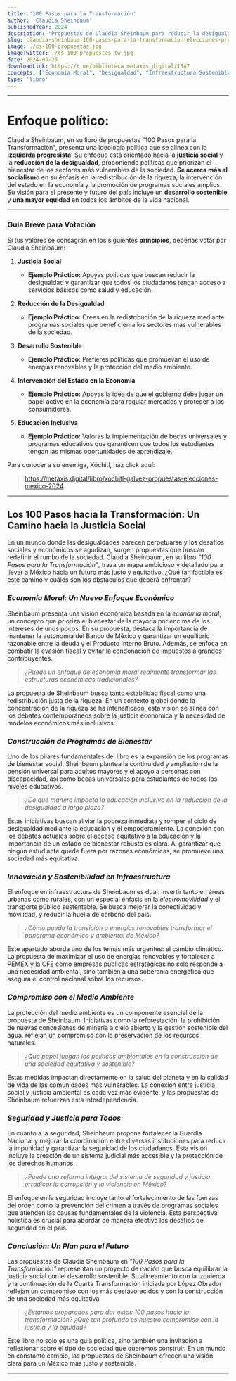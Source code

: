 ```yaml
---
title: '100 Pasos para la Transformación'
author: 'Claudia Sheinbaum'
publishedYear: 2024
description: 'Propuestas de Claudia Sheinbaum para reducir la desigualdad, fomentar el desarrollo sostenible y asegurar el bienestar en México. Aborda economía, infraestructura, medio ambiente y justicia social, continuando la Cuarta Transformación iniciada por López Obrador.'
slug: claudia-sheinbaum-100-pasos-para-la-transformacion-elecciones-presidenciales-mexico-2024
image: ./cs-100-propuestas.jpg
imageTwitter: ./cs-100-propuestas-tw.jpg
date: 2024-05-25
downloadLink: https://t.me/biblioteca_metaxis_digital/1547
concepts: ["Economía Moral", "Desigualdad", "Infraestructura Sostenible", "Justicia Social", "Soberanía Energética", "Claudia Sheinbaum", "Juegos"]
type: 'libro'
---
```


---

# Enfoque político:

Claudia Sheinbaum, en su libro de propuestas "100 Pasos para la Transformación", presenta una ideología política que se alinea con la **izquierda progresista**. Su enfoque está orientado hacia la **justicia social** y la **reducción de la desigualdad**, proponiendo políticas que priorizan el bienestar de los sectores más vulnerables de la sociedad. **Se acerca más al socialismo** en su énfasis en la redistribución de la riqueza, la intervención del estado en la economía y la promoción de programas sociales amplios. Su visión para el presente y futuro del país incluye un **desarrollo sostenible** y **una mayor equidad** en todos los ámbitos de la vida nacional.

---

### Guía Breve para Votación

Si tus valores se consagran en los siguientes **principios**, deberías votar por Claudia Sheinbaum:

1. **Justicia Social**
   - **Ejemplo Práctico:** Apoyas políticas que buscan reducir la desigualdad y garantizar que todos los ciudadanos tengan acceso a servicios básicos como salud y educación.

2. **Reducción de la Desigualdad**
   - **Ejemplo Práctico:** Crees en la redistribución de la riqueza mediante programas sociales que beneficien a los sectores más vulnerables de la sociedad.

3. **Desarrollo Sostenible**
   - **Ejemplo Práctico:** Prefieres políticas que promuevan el uso de energías renovables y la protección del medio ambiente.

4. **Intervención del Estado en la Economía**
   - **Ejemplo Práctico:** Apoyas la idea de que el gobierno debe jugar un papel activo en la economía para regular mercados y proteger a los consumidores.

5. **Educación Inclusiva**
   - **Ejemplo Práctico:** Valoras la implementación de becas universales y programas educativos que garanticen que todos los estudiantes tengan las mismas oportunidades de aprendizaje.

Para conocer a su enemiga, Xóchitl, haz click aquí: 

> https://metaxis.digital/libro/xochitl-galvez-propuestas-elecciones-mexico-2024

---

## **Los 100 Pasos hacia la Transformación: Un Camino hacia la Justicia Social**

En un mundo donde las desigualdades parecen perpetuarse y los desafíos sociales y económicos se agudizan, surgen propuestas que buscan redefinir el rumbo de la sociedad. Claudia Sheinbaum, en su libro *"100 Pasos para la Transformación"*, traza un mapa ambicioso y detallado para llevar a México hacia un futuro más justo y equitativo. ¿Qué tan factible es este camino y cuáles son los obstáculos que deberá enfrentar?

### _Economía Moral: Un Nuevo Enfoque Económico_

Sheinbaum presenta una visión económica basada en la *economía moral*, un concepto que prioriza el bienestar de la mayoría por encima de los intereses de unos pocos. En su propuesta, destaca la importancia de mantener la autonomía del Banco de México y garantizar un equilibrio razonable entre la deuda y el Producto Interno Bruto. Además, se enfoca en combatir la evasión fiscal y evitar la condonación de impuestos a grandes contribuyentes.

> *¿Puede un enfoque de economía moral realmente transformar las estructuras económicas tradicionales?*

La propuesta de Sheinbaum busca tanto estabilidad fiscal como una redistribución justa de la riqueza. En un contexto global donde la concentración de la riqueza se ha intensificado, esta visión se alinea con los debates contemporáneos sobre la justicia económica y la necesidad de modelos económicos más inclusivos.

### _Construcción de Programas de Bienestar_

Uno de los pilares fundamentales del libro es la expansión de los programas de bienestar social. Sheinbaum plantea la continuidad y ampliación de la pensión universal para adultos mayores y el apoyo a personas con discapacidad, así como becas universales para estudiantes de todos los niveles educativos.

> *¿De qué manera impacta la educación inclusiva en la reducción de la desigualdad a largo plazo?*

Estas iniciativas buscan aliviar la pobreza inmediata y romper el ciclo de desigualdad mediante la educación y el empoderamiento. La conexión con los debates actuales sobre el acceso equitativo a la educación y la importancia de un estado de bienestar robusto es clara. Al garantizar que ningún estudiante quede fuera por razones económicas, se promueve una sociedad más equitativa.

### _Innovación y Sostenibilidad en Infraestructura_

El enfoque en infraestructura de Sheinbaum es dual: invertir tanto en áreas urbanas como rurales, con un especial énfasis en la *electromovilidad* y el transporte público sustentable. Se busca mejorar la conectividad y movilidad, y reducir la huella de carbono del país.

> *¿Cómo puede la transición a energías renovables transformar el panorama económico y ambiental de México?*

Este apartado aborda uno de los temas más urgentes: el cambio climático. La propuesta de maximizar el uso de energías renovables y fortalecer a PEMEX y la CFE como empresas públicas estratégicas no solo responde a una necesidad ambiental, sino también a una soberanía energética que asegura el control nacional sobre los recursos.

### _Compromiso con el Medio Ambiente_

La protección del medio ambiente es un componente esencial de la propuesta de Sheinbaum. Iniciativas como la reforestación, la prohibición de nuevas concesiones de minería a cielo abierto y la gestión sostenible del agua, reflejan un compromiso con la preservación de los recursos naturales.

> *¿Qué papel juegan las políticas ambientales en la construcción de una sociedad equitativa y sostenible?*

Estas medidas impactan directamente en la salud del planeta y en la calidad de vida de las comunidades más vulnerables. La conexión entre justicia social y justicia ambiental es cada vez más evidente, y las propuestas de Sheinbaum refuerzan esta interdependencia.

### _Seguridad y Justicia para Todos_

En cuanto a la seguridad, Sheinbaum propone fortalecer la Guardia Nacional y mejorar la coordinación entre diversas instituciones para reducir la impunidad y garantizar la seguridad de los ciudadanos. Esta visión incluye la creación de un sistema judicial más accesible y la protección de los derechos humanos.

> *¿Puede una reforma integral del sistema de seguridad y justicia erradicar la corrupción y la violencia en México?*

El enfoque en la seguridad incluye tanto el fortalecimiento de las fuerzas del orden como la prevención del crimen a través de programas sociales que atienden las causas fundamentales de la violencia. Esta perspectiva holística es crucial para abordar de manera efectiva los desafíos de seguridad en el país.

### _Conclusión: Un Plan para el Futuro_

Las propuestas de Claudia Sheinbaum en *"100 Pasos para la Transformación"* representan un proyecto de nación que busca equilibrar la justicia social con el desarrollo sostenible. Su alineamiento con la izquierda y la continuación de la Cuarta Transformación iniciada por López Obrador reflejan un compromiso con los más desfavorecidos y con la construcción de una sociedad más equitativa.

> *¿Estamos preparados para dar estos 100 pasos hacia la transformación? ¿Qué tan profundo es nuestro compromiso con la justicia y la equidad?*

Este libro no solo es una guía política, sino también una invitación a reflexionar sobre el tipo de sociedad que queremos construir. En un mundo en constante cambio, las propuestas de Sheinbaum ofrecen una visión clara para un México más justo y sostenible.

---
